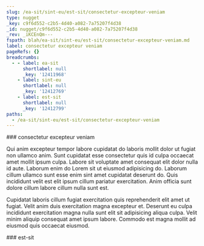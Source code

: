 ```yaml
---
slug: /ea-sit/sint-eu/est-sit/consectetur-excepteur-veniam
type: nugget
_key: c9f6d552-c2b5-4d40-a082-7a75207f4d38
_id: nugget/c9f6d552-c2b5-4d40-a082-7a75207f4d38
_rev: _iKCEnQm---
fspath: blah/ea-sit/sint-eu/est-sit/consectetur-excepteur-veniam.md
label: consectetur excepteur veniam
pageRefs: {}
breadcrumbs:
  - - label: ea-sit
      shortlabel: null
      _key: '12411968'
    - label: sint-eu
      shortlabel: null
      _key: '12412769'
    - label: est-sit
      shortlabel: null
      _key: '12412799'
paths:
  - /ea-sit/sint-eu/est-sit/consectetur-excepteur-veniam
---
```


<NuggetArea>
<Nugget slug="/ea-sit/sint-eu/est-sit/consectetur-excepteur-veniam" type="nugget" _key="c9f6d552-c2b5-4d40-a082-7a75207f4d38" _id="nugget/c9f6d552-c2b5-4d40-a082-7a75207f4d38" _rev="_iKCEnQm---" fspath="blah/ea-sit/sint-eu/est-sit/consectetur-excepteur-veniam.md" label="consectetur excepteur veniam" paths="/ea-sit/sint-eu/est-sit/consectetur-excepteur-veniam">
<NuggetBody>
### consectetur excepteur veniam

Qui anim excepteur tempor labore cupidatat do laboris mollit dolor ut fugiat non ullamco anim. Sunt cupidatat esse consectetur quis id culpa occaecat amet mollit ipsum culpa. Labore sit voluptate amet consequat elit dolor nulla id aute. Laborum enim do Lorem sit ut eiusmod adipisicing do. Laborum cillum ullamco sunt esse enim sint amet cupidatat deserunt do. Quis incididunt velit est elit ipsum cillum pariatur exercitation. Anim officia sunt dolore cillum labore cillum nulla sunt est.

Cupidatat laboris cillum fugiat exercitation quis reprehenderit elit amet ut fugiat. Velit anim duis exercitation magna excepteur et. Deserunt eu culpa incididunt exercitation magna nulla sunt elit sit adipisicing aliqua culpa. Velit minim aliquip consequat amet ipsum labore. Commodo est magna mollit ad eiusmod quis occaecat eiusmod.

</NuggetBody>
<Breadcrumbs>
<Crumbs>
<Crumb _key="12411968" label="ea-sit" /><Crumb _key="12412769" label="sint-eu" /><Crumb _key="12412799" label="est-sit" />
</Crumbs>
</Breadcrumbs>
</Nugget>

<NuggetsInbound>
</NuggetsInbound>
<NuggetsOutbound>
</NuggetsOutbound>
</NuggetArea>
<PassagesInbound>
<Passage direction="inbound" type="passage" _key="12412799" _id="passage/12412799" _rev="_iKCEnQi--B" label="est-sit" passage="est-sit" fspath="blah/ea-sit/sint-eu/est-sit" paths="/ea-sit/sint-eu/est-sit" slug="/ea-sit/sint-eu/est-sit">
<NuggetBody>
### est-sit

</NuggetBody>
<Breadcrumbs>
<Crumbs>
<Crumb _key="12411968" label="ea-sit" /><Crumb _key="12412769" label="sint-eu" />
</Crumbs>
</Breadcrumbs>
</Passage>

</PassagesInbound>
<PassagesOutbound>
</PassagesOutbound>